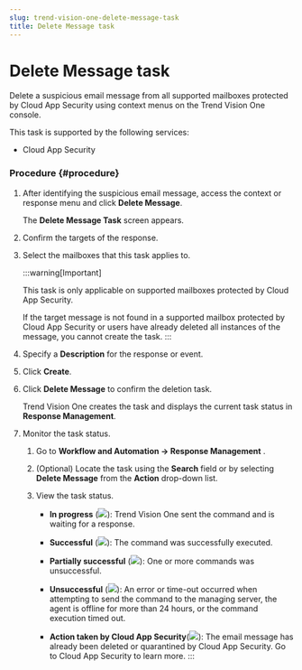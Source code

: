 ```yaml
---
slug: trend-vision-one-delete-message-task
title: Delete Message task
---
```

# Delete Message task

Delete a suspicious email message from all supported mailboxes protected by Cloud App Security using context menus on the Trend Vision One console.

This task is supported by the following services:

- Cloud App Security

### Procedure {#procedure}

1.  After identifying the suspicious email message, access the context or response menu and click **Delete Message**.

    The **Delete Message Task** screen appears.

2.  Confirm the targets of the response.

3.  Select the mailboxes that this task applies to.

    :::warning[Important]

    This task is only applicable on supported mailboxes protected by Cloud App Security.

    If the target message is not found in a supported mailbox protected by Cloud App Security or users have already deleted all instances of the message, you cannot create the task.
    :::

4.  Specify a **Description** for the response or event.

5.  Click **Create**.

6.  Click **Delete Message** to confirm the deletion task.

    Trend Vision One creates the task and displays the current task status in **Response Management**.

7.  Monitor the task status.

    1.  Go to **Workflow and Automation → Response Management** .

    2.  (Optional) Locate the task using the **Search** field or by selecting **Delete Message** from the **Action** drop-down list.

    3.  View the task status.

        - **In progress** (![](/images/in_progress=GUID-A55897DB-3DEA-4F5C-B7F9-70B3D7FB9EDE=1=en-us=Low.webp)): Trend Vision One sent the command and is waiting for a response.

        - **Successful** (![](/images/successful=GUID-1E31AD86-DE2E-48B5-85F7-7C78A3E8BB11=1=en-us=Low.webp)): The command was successfully executed.

        - **Partially successful** (![](/images/partially_successful_icon=GUID-20230103030733.webp)): One or more commands was unsuccessful.

        - **Unsuccessful** (![](/images/error=5cc21722-7ceb-480c-b9c2-a47d420cf1cc.webp)): An error or time-out occurred when attempting to send the command to the managing server, the agent is offline for more than 24 hours, or the command execution timed out.

        - **Action taken by Cloud App Security**(![](/images/actionTakeByCASicon=GUID-20230103032833.webp)): The email message has already been deleted or quarantined by Cloud App Security. Go to Cloud App Security to learn more.
:::
